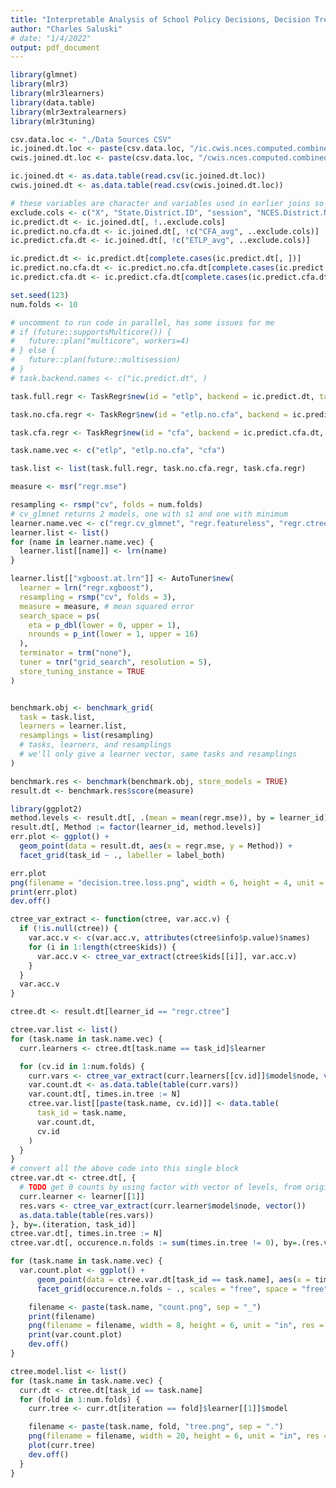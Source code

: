 ```yaml
---
title: "Interpretable Analysis of School Policy Decisions, Decision Trees"
author: "Charles Saluski"
# date: "1/4/2022"
output: pdf_document
---
```


```r
library(glmnet)
library(mlr3)
library(mlr3learners)
library(data.table)
library(mlr3extralearners)
library(mlr3tuning)

csv.data.loc <- "./Data Sources CSV"
ic.joined.dt.loc <- paste(csv.data.loc, "/ic.cwis.nces.computed.combined.csv", sep = "")
cwis.joined.dt.loc <- paste(csv.data.loc, "/cwis.nces.computed.combined.csv", sep = "")

ic.joined.dt <- as.data.table(read.csv(ic.joined.dt.loc))
cwis.joined.dt <- as.data.table(read.csv(cwis.joined.dt.loc))
```

```r
# these variables are character and variables used in earlier joins so they are not needed
exclude.cols <- c("X", "State.District.ID", "session", "NCES.District.Name..to.check.", "School.District", "Teacher_leader_More_than_6", "Total_more_than_10")
ic.predict.dt <- ic.joined.dt[, !..exclude.cols]
ic.predict.no.cfa.dt <- ic.joined.dt[, !c("CFA_avg", ..exclude.cols)]
ic.predict.cfa.dt <- ic.joined.dt[, !c("ETLP_avg", ..exclude.cols)]

ic.predict.dt <- ic.predict.dt[complete.cases(ic.predict.dt[, ])]
ic.predict.no.cfa.dt <- ic.predict.no.cfa.dt[complete.cases(ic.predict.no.cfa.dt[, ])]
ic.predict.cfa.dt <- ic.predict.cfa.dt[complete.cases(ic.predict.cfa.dt[, ]), ]
```

```r
set.seed(123)
num.folds <- 10

# uncomment to run code in parallel, has some issues for me
# if (future::supportsMulticore()) {
#   future::plan("multicore", workers=4)
# } else {
#   future::plan(future::multisession)
# }
# task.backend.names <- c("ic.predict.dt", )

task.full.regr <- TaskRegr$new(id = "etlp", backend = ic.predict.dt, target = "ETLP_avg")

task.no.cfa.regr <- TaskRegr$new(id = "etlp.no.cfa", backend = ic.predict.no.cfa.dt, target = "ETLP_avg")

task.cfa.regr <- TaskRegr$new(id = "cfa", backend = ic.predict.cfa.dt, target = "CFA_avg")

task.name.vec <- c("etlp", "etlp.no.cfa", "cfa")

task.list <- list(task.full.regr, task.no.cfa.regr, task.cfa.regr)

measure <- msr("regr.mse")

resampling <- rsmp("cv", folds = num.folds)
# cv_glmnet returns 2 models, one with s1 and one with minimum
learner.name.vec <- c("regr.cv_glmnet", "regr.featureless", "regr.ctree")
learner.list <- list()
for (name in learner.name.vec) {
  learner.list[[name]] <- lrn(name)
}

learner.list[["xgboost.at.lrn"]] <- AutoTuner$new(
  learner = lrn("regr.xgboost"),
  resampling = rsmp("cv", folds = 3),
  measure = measure, # mean squared error
  search_space = ps(
    eta = p_dbl(lower = 0, upper = 1),
    nrounds = p_int(lower = 1, upper = 16)
  ),
  terminator = trm("none"),
  tuner = tnr("grid_search", resolution = 5),
  store_tuning_instance = TRUE
)


benchmark.obj <- benchmark_grid(
  task = task.list,
  learners = learner.list,
  resamplings = list(resampling)
  # tasks, learners, and resamplings
  # we'll only give a learner vector, same tasks and resamplings
)

benchmark.res <- benchmark(benchmark.obj, store_models = TRUE)
result.dt <- benchmark.res$score(measure)
```

```r
library(ggplot2)
method.levels <- result.dt[, .(mean = mean(regr.mse)), by = learner_id][order(-mean), learner_id]
result.dt[, Method := factor(learner_id, method.levels)]
err.plot <- ggplot() +
  geom_point(data = result.dt, aes(x = regr.mse, y = Method)) +
  facet_grid(task_id ~ ., labeller = label_both)

err.plot
png(filename = "decision.tree.loss.png", width = 6, height = 4, unit = "in", res = 200)
print(err.plot)
dev.off()
```

```r
ctree_var_extract <- function(ctree, var.acc.v) {
  if (!is.null(ctree)) {
    var.acc.v <- c(var.acc.v, attributes(ctree$info$p.value)$names)
    for (i in 1:length(ctree$kids)) {
      var.acc.v <- ctree_var_extract(ctree$kids[[i]], var.acc.v)
    }
  }
  var.acc.v
}

ctree.dt <- result.dt[learner_id == "regr.ctree"]

ctree.var.list <- list()
for (task.name in task.name.vec) {
  curr.learners <- ctree.dt[task.name == task_id]$learner

  for (cv.id in 1:num.folds) {
    curr.vars <- ctree_var_extract(curr.learners[[cv.id]]$model$node, vector())
    var.count.dt <- as.data.table(table(curr.vars))
    var.count.dt[, times.in.tree := N]
    ctree.var.list[[paste(task.name, cv.id)]] <- data.table(
      task_id = task.name,
      var.count.dt,
      cv.id
    )
  }
}
# convert all the above code into this single block
ctree.var.dt <- ctree.dt[, {
  # TODO get 0 counts by using factor with vector of levels, from original tasks
  curr.learner <- learner[[1]]
  res.vars <- ctree_var_extract(curr.learner$model$node, vector())
  as.data.table(table(res.vars))
}, by=.(iteration, task_id)]
ctree.var.dt[, times.in.tree := N]
ctree.var.dt[, occurence.n.folds := sum(times.in.tree != 0), by=.(res.vars, task_id)]
```

```r
for (task.name in task.name.vec) {
  var.count.plot <- ggplot() +
      geom_point(data = ctree.var.dt[task_id == task.name], aes(x = times.in.tree, y = res.vars)) +
      facet_grid(occurence.n.folds ~ ., scales = "free", space = "free") 

    filename <- paste(task.name, "count.png", sep = "_")
    print(filename)
    png(filename = filename, width = 8, height = 6, unit = "in", res = 200)
    print(var.count.plot)
    dev.off()
}

```


```r
ctree.model.list <- list()
for (task.name in task.name.vec) {
  curr.dt <- ctree.dt[task_id == task.name]
  for (fold in 1:num.folds) {
    curr.tree <- curr.dt[iteration == fold]$learner[[1]]$model

    filename <- paste(task.name, fold, "tree.png", sep = ".")
    png(filename = filename, width = 20, height = 6, unit = "in", res = 200)
    plot(curr.tree)
    dev.off()
  }
}
```